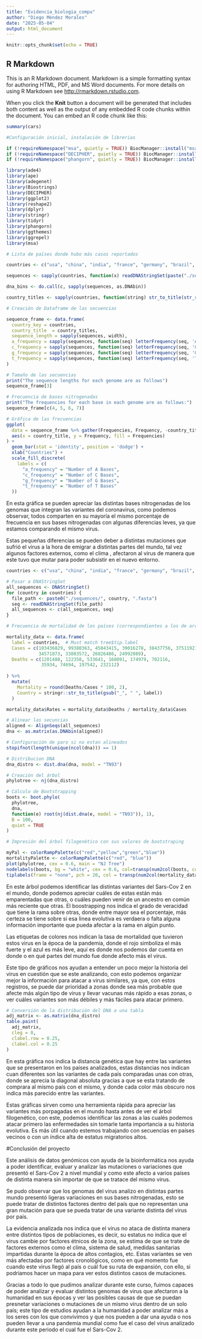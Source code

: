 ```yaml
---
title: "Evidencia_biologia_compu"
author: "Diego Méndez Morales"
date: "2025-05-04"
output: html_document
---
```


```r
knitr::opts_chunk$set(echo = TRUE)
```

## R Markdown

This is an R Markdown document. Markdown is a simple formatting syntax for authoring HTML, PDF, and MS Word documents. For more details on using R Markdown see <http://rmarkdown.rstudio.com>.

When you click the **Knit** button a document will be generated that includes both content as well as the output of any embedded R code chunks within the document. You can embed an R code chunk like this:

```r
summary(cars)
```

```r

#Configuración inicial, instalación de librerias

if (!requireNamespace("msa", quietly = TRUE)) BiocManager::install("msa")
if (!requireNamespace("DECIPHER", quietly = TRUE)) BiocManager::install("DECIPHER")
if (!requireNamespace("phangorn", quietly = TRUE)) BiocManager::install("phangorn")

library(ade4)
library(ape)
library(adegenet)
library(Biostrings)
library(DECIPHER)
library(ggplot2)
library(reshape2)
library(dplyr)
library(stringr)
library(tidyr)
library(phangorn)
library(ggthemes)
library(ggrepel)
library(msa)

```

```r

# Lista de países donde hubo más casos reportados

countries <- c("usa", "china", "india", "france", "germany", "brazil", "south_korea", "japan", "italy", "uk")

sequences <- sapply(countries, function(x) readDNAStringSet(paste("./sequences/", x, ".fasta", sep="")))

dna_bins <- do.call(c, sapply(sequences, as.DNAbin))

country_titles <- sapply(countries, function(string) str_to_title(str_replace(string, "_", " ")))

# Creación de Dataframe de las secuencias

sequence_frame <- data.frame(
  country_key = countries,
  country_title  = country_titles,
  sequence_length = sapply(sequences, width),
  a_frequency = sapply(sequences, function(seq) letterFrequency(seq, 'A')),
  c_frequency = sapply(sequences, function(seq) letterFrequency(seq, 'C')),
  g_frequency = sapply(sequences, function(seq) letterFrequency(seq, 'G')),
  t_frequency = sapply(sequences, function(seq) letterFrequency(seq, 'T'))
)

# Tamaño de las secuencias
print("The sequence lengths for each genome are as follows")
sequence_frame[3]

# Frecuencia de bases nitrogenadas
print("The frequencies for each base in each genome are as follows:")
sequence_frame[c(4, 5, 6, 7)]

```

```r
# Gráfica de las frecuencias
ggplot(
  data = sequence_frame %>% gather(Frequencies, Frequency, -country_title, -country_key, -sequence_length),
  aes(x = country_title, y = Frequency, fill = Frequencies)
) +
  geom_bar(stat = 'identity', position = 'dodge') +
  xlab("Countries") +
  scale_fill_discrete(
    labels = c(
      "a_frequency" = "Number of A Bases",
      "c_frequency" = "Number of C Bases",
      "g_frequency" = "Number of G Bases",
      "t_frequency" = "Number of T Bases"
  ))

```

En esta gráfica se pueden apreciar las distintas bases nitrogenadas de los genomas que integran las variantes del coronavirus, como podemos observar, todos comparten en su mayoría el mismo porcentaje de frecuencia en sus bases nitrogenadas con algunas diferencias leves, ya que estamos comparando el mismo virus.

Estas pequeñas diferencias se pueden deber a distintas mutaciones que sufrió el virus a la hora de emigrar a distintas partes del mundo, tal vez algunos factores externos, como el clima , afectaron al virus de manera que este tuvo que mutar para poder subsistir en el nuevo entorno.


```r
countries <- c("usa", "china", "india", "france", "germany", "brazil", "south_korea", "japan", "italy", "uk")

# Pasar a DNAStringSet
all_sequences <- DNAStringSet()
for (country in countries) {
  file_path <- paste0("./sequences/", country, ".fasta")
  seq <- readDNAStringSet(file_path)
  all_sequences <- c(all_sequences, seq)
}

# Frecuencia de mortalidad de los países (correspondientes a los de arriba)

mortality_data <- data.frame(
  label = countries,  # Must match tree$tip.label
  Cases = c(103436829, 99380363, 45043415, 39016278, 38437756, 37511921, 
            34571873, 33803572, 26826486, 24992089),
  Deaths = c(1201488, 122358, 533641, 168091, 174979, 702116, 
             35934, 74694, 197542, 232112)
  
) %>% 
  mutate(
    Mortality = round(Deaths/Cases * 100, 2),
    Country = stringr::str_to_title(gsub("_", " ", label))
  )

mortality_data$Rates = mortality_data$Deaths / mortality_data$Cases

# Alinear las secuncias
aligned <- AlignSeqs(all_sequences)
dna <- as.matrix(as.DNAbin(aligned))

# Configuración de paro si no estan alineados
stopifnot(length(unique(ncol(dna))) == 1)

# Distribucion DNA
dna_distro <- dist.dna(dna, model = "TN93")

# Creación del árbol
phylotree <- nj(dna_distro)

# Cálculo de Bootstrapping
boots <- boot.phylo(
  phylotree, 
  dna, 
  function(e) root(nj(dist.dna(e, model = "TN93")), 1),
  B = 100,
  quiet = TRUE
)

# Impresión del árbol filogenético con sus valores de bootstraping

myPal <- colorRampPalette(c("red","yellow","green","blue"))
mortalityPalette <- colorRampPalette(c("red", "blue"))
plot(phylotree, cex = 0.6, main = "NJ Tree")
nodelabels(boots, bg = "white", cex = 0.6, col=transp(num2col(boots, col.pal=myPal),.7))
tiplabels(frame = "none", pch = 20, col = transp(num2col(mortality_data$Rates, col.pal=mortalityPalette)))

```

En este árbol podemos identificar las distintas variantes del Sars-Cov 2 en el mundo, donde podemos apreciar cuáles de estas están más emparentadas que otras, o cuáles pueden venir de un ancestro en común más reciente que otras. El boostrapping nos indica el grado de veracidad que tiene la rama sobre otras, donde entre mayor sea el porcentaje, más certeza se tiene sobre si esa linea evolutiva es verdaera o falta alguna información importante que pueda afectar a la rama en algún punto. 

Las etiquetas de colores nos indican la tasa de mortalidad que tuvieron estos virus en la época de la pandemia, donde el rojo simboliza el más fuerte y el azul es más leve, aquí es donde nos podemos dar cuenta en donde o en qué partes del mundo fue donde afecto más el virus.

Este tipo de gráficos nos ayudan a entender un poco mejor la historia del virus en cuestión que se este analizando, con esto podemos organizar mejor la información para atacar a virus similares, ya que, con estos registros, se puede dar prioridad a zonas donde sea más probable que afecte más algún tipo de virus y llevar vacunas más rápido a esas zonas, o ver cuáles variantes son más débiles y más fáciles para atacar primero.


```r
# Conversión de la distribución del DNA a una tabla
adj_matrix <- as.matrix(dna_distro)
table.paint(
  adj_matrix,
  cleg = 0,
  clabel.row = 0.25,
  clabel.col = 0.25
)
```

En esta gráfica nos indica la distancia genética que hay entre las variantes que se presentaron en los países analizados, estas distancias nos indican cuan diferentes son las variantes de cada país comparadas unas con otras, donde se aprecia la diagonal absoluta gracias a que se esta tratando de comprara al mismo país con el mismo, y donde cada color más obscuro nos indica más parecido entre las variantes. 

Estas gráficas sirven como una herramienta rápida para apreciar las variantes más porpagadas en el mundo hasta antes de ver el árbol filogenético, con este, podemos identificar las zonas a las cualés podemos atacar primero las enfermedades sin tomarle tanta importancia a su historia evolutiva. Es más útil cuando estemos trabajando con secuencias en países vecinos o con un índice alta de estatus migratorios altos.

#Conclusión del proyecto

Este análisis de datos genómicos con ayuda de la bioinformática nos ayuda a poder identificar, evaluar y analizar las mutaciones o variaciones que presentó el Sars-Cov 2 a nivel mundial y como este afecto a varios países de distinta manera sin importar de que se tratace del mismo virus. 

Se pudo observar que los genomas del virus analizo en distintas partes mundo presentó ligeras variaciones en sus bases nitrogenadas, esto se puede tratar de distintos factores dentro del país que no representan una gran mutación para que se pueda tratar de una variante distinta del virus por país.

La evidencia analizada nos indica que el virus no ataca de distinta manera entre distintos tipos de poblaciones, es decir, su estatus no indica que el virus cambie por factores étnicos de la zona, se estima de que se trate de factores externos como el clima, sistema de salud, medidas sanitarias impartidas durante la época de altos contagios, etc. Estas variantes se ven más afectadas por factores cronológicos, como en qué momento fue cuando este virus llegó al país o cuál fue su ruta de expansión, con ello, si podríamos hacer un mapa para ver estos distintos casos de mutaciones.

Gracias a todo lo que pudimos analizar durante este curso, fuimos capaces de poder analizar y evaluar distintos genomas de virus que afectaron a la humanidad en sus épocas y ver las posibles causas de que se puedan presnetar variaciones o mutaciones de un mismo virus dentro de un solo país; este tipo de estudios ayudan a la humanidad a poder analizar más a los seres con los que convivimos y que nos pueden a dar una ayuda o nos pueden llevar a una pandemia mundial como fue el caso del virus analizado durante este periodo el cual fue el Sars-Cov 2.
